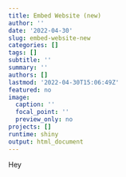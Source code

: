 ```yaml
---
title: Embed Website (new)
author: ''
date: '2022-04-30'
slug: embed-website-new
categories: []
tags: []
subtitle: ''
summary: ''
authors: []
lastmod: '2022-04-30T15:06:49Z'
featured: no
image:
  caption: ''
  focal_point: ''
  preview_only: no
projects: []
runtime: shiny
output: html_document
---
```


Hey


<!-- ``` -->
<!-- <iframe height="800" width="100%" frameborder="no" src="https://gato365.shinyapps.io/test/"> </iframe> -->
<!-- ``` -->



